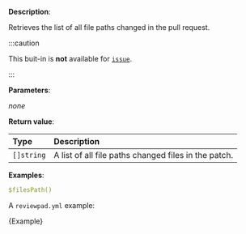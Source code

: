 
**Description**:

Retrieves the list of all file paths changed in the pull request.

:::caution

This buit-in is **not** available for [`issue`](/guides/syntax#workflow).

:::

**Parameters**:

_none_

**Return value**:

| Type       | Description                                          |
| :--------- | :--------------------------------------------------- |
| `[]string` | A list of all file paths changed files in the patch. |

**Examples**:

```yml
$filesPath()
```

A `reviewpad.yml` example:

<CodeBlock language="yml" title="reviewpad.yml">{Example}</CodeBlock>
